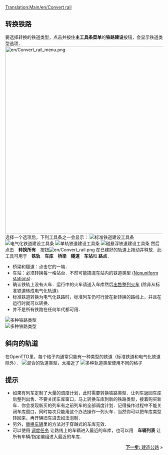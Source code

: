[[Translation:Main/en/Convert rail]]{{en/-}}{{Template:教程/Zh}}
==转换铁路==
要选择转换的铁道类型，点击并按住'''主工具条菜单'''的'''铁路建设'''按钮，会显示铁道类型选项．
[[File:en/Convert rail menu.png|600px]]<br/>
选择一个选项后，下列工具条之一会显示：
[[File:en/Railroad Construction.png|none|frame|标准铁道建设工具条]]
[[File:en/Electrified Railway Construction.png|none|frame|电气化铁道建设工具条]]
[[File:en/Monorail Construction.png|none|frame|单轨铁道建设工具条]]
[[File:en/Maglev Construction.png|none|frame|磁悬浮铁道建设工具条]]
然后点击　'''转换所有'''　按钮[[File:en/Convert rail.png]] 在已建好的轨道上拖动并释放．此工具可用于　'''铁轨'''　'''车库'''　'''桥梁'''　'''隧道'''　'''车站'''和 '''路点'''．
*桥梁和隧道：点击它的一端．
*车站：必须转换每一格站台．不然可能搞混车站内的铁道类型 ([[Main/en/Nonuniform stations|Nonuniform stations]]).
*确认铁轨上没有火车．运行中的火车请送入车库然后[[Main/en/Sell entire train|出售整列火车]] (除非从标准铁道转成电气化轨道).
*标准铁道转换为电气化铁路时，标准列车仍可行驶在新转换的路线上，并且在运行时就可以转换．
*并不是所有铁路在任何年代都可用．
[[File:en/Convert rail tunnel.png|none|frame|多种铁路类型]]<br/>
[[File:en/Convert station.png|none|frame|多种铁路类型]]

==斜向的轨道==
在OpenTTD里，每个格子内通常只能有一种类型的铁道（标准铁道和电气化铁道除外）．
[[File:en/Convert rail close.png|left|frame|混合的轨道类型，太接近了]]
[[File:en/Convert rail good.png|none|frame|多种轨道类型使用不同的格子]]

==提示==
* 如果有列车定制了大量的调度计划，此时需要转换铁路类型．让列车返回车库后整列出售．不要关闭车库窗口，马上转换车库到新的铁路类型，接着购买新车．你会发现新买的列车有之前列车的全部调度计划．记得操作过程中不能关闭车库窗口，同时每次只能用这个办法操作一列火车．当然你可以把车库类型转回来，再开辆旧车进去如法泡制．
*另外，[[Main/zh/教程/替换车辆|替换车辆]]里的方法对于穿越式的车库无效．
*可以使用 [[Main/zh/教程/调度任务|调度任务]] 让路线上的车辆进入最近的车库，也可以用　'''车辆列表''' 让所有车辆/指定编组进入最近的车库．

<span style="float: right">[[Main/zh/教程/建造公路|'''下一步:''' 建造公路]] &raquo;</span>